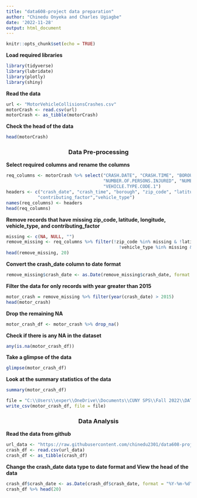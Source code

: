 ```yaml
---
title: "data608-project data preparation"
author: "Chinedu Onyeka and Charles Ugiagbe"
date: '2022-11-28'
output: html_document
---
```


```r
knitr::opts_chunk$set(echo = TRUE)
```

**Load required libraries**
```r
library(tidyverse)
library(lubridate)
library(plotly)
library(shiny)
```

**Read the data**
```r
url <- "MotorVehicleCollisionsCrashes.csv"
motorCrash <- read.csv(url)
motorCrash <- as_tibble(motorCrash)
```

**Check the head of the data**
```r
head(motorCrash)
```
<center> <h3>  Data Pre-processing  </h3> </center>

**Select required columns and rename the columns**
```r
req_columns <- motorCrash %>% select("CRASH.DATE", "CRASH.TIME", "BOROUGH", "ZIP.CODE", "LATITUDE", "LONGITUDE",
                                     "NUMBER.OF.PERSONS.INJURED", "NUMBER.OF.PERSONS.KILLED", "CONTRIBUTING.FACTOR.VEHICLE.1",
                                     "VEHICLE.TYPE.CODE.1")
headers <- c("crash_date", "crash_time", "borough", "zip_code", "latitude", "longitude", "number_injured", "number_killed",
            "contributing_factor","vehicle_type")
names(req_columns) <- headers
head(req_columns)
```
**Remove records that have missing zip_code, latitude, longitude, vehicle_type, and contributing_factor**
```r
missing <- c(NA, NULL, "")
remove_missing <- req_columns %>% filter(!zip_code %in% missing & !latitude %in% missing & !longitude %in% missing &
                                           !vehicle_type %in% missing & !contributing_factor %in% missing)
head(remove_missing, 20)
```
**Convert the crash_date column to date format**
```r
remove_missing$crash_date <- as.Date(remove_missing$crash_date, format = "%m/%d/%Y")
```

**Filter the data for only records with year greater than 2015**
```r
motor_crash = remove_missing %>% filter(year(crash_date) > 2015)
head(motor_crash)
```

**Drop the remaining NA**
```r
motor_crash_df <- motor_crash %>% drop_na()
```

**Check if there is any NA in the dataset**
```r
any(is.na(motor_crash_df))
```
**Take a glimpse of the data**
```r
glimpse(motor_crash_df)
```

**Look at the summary statistics of the data**
```r
summary(motor_crash_df)
```


```r
file = "C:\\Users\\exper\\OneDrive\\Documents\\CUNY SPS\\Fall 2022\\DATA_608\\project\\data608-project\\data608-project\\data\\motor_crash_df.csv"
write_csv(motor_crash_df, file = file)
```

<center> <h3>  Data Analysis  </h3> </center>

**Read the data from github**
```r
url_data <- "https://raw.githubusercontent.com/chinedu2301/data608-project/main/data/motor_crash_df.csv"
crash_df <- read.csv(url_data)
crash_df <- as_tibble(crash_df) 
```


**Change the crash_date data type to date format and View the head of the data**
```r
crash_df$crash_date <- as.Date(crash_df$crash_date, format = "%Y-%m-%d")
crash_df %>% head(20)
```









